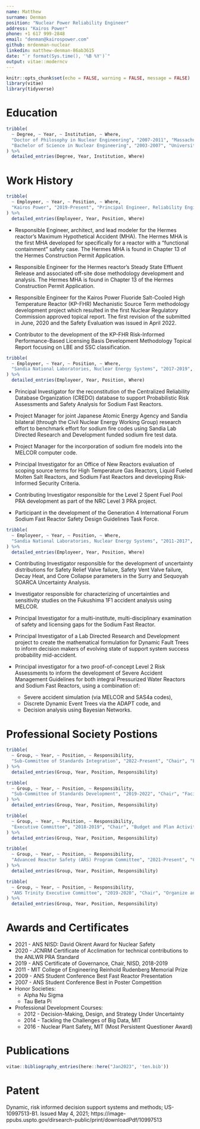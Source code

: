 ```yaml
---
name: Matthew
surname: Denman
position: "Nuclear Power Reliability Engineer"
address: "Kairos Power"
phone: +1 617 999-2848
email: "denman@kairospower.com"
github: mrdenman-nuclear
linkedin: matthew-denman-86ab3615
date: "`r format(Sys.time(), '%B %Y')`"
output: vitae::moderncv
---
```


```r
knitr::opts_chunk$set(echo = FALSE, warning = FALSE, message = FALSE)
library(vitae)
library(tidyverse)
```


# Education

```r
tribble(
  ~ Degree, ~ Year, ~ Institution, ~ Where,
  "Doctor of Philosophy in Nuclear Engineering", "2007-2011", "Massachusetts Institute of Technology", "Cambridge MA",
  "Bachelor of Science in Nuclear Engineering", "2003-2007", "University of Florida", "Gainesville, FL"
) %>% 
  detailed_entries(Degree, Year, Institution, Where)
```


# Work History


```r
tribble(
  ~ Employeer, ~ Year, ~ Position, ~ Where,
  "Kairos Power", "2019-Present", "Principal Engineer, Reliability Engineering", "Albuquerque, NM"
) %>% 
  detailed_entries(Employeer, Year, Position, Where)
```

* Responsible Engineer, architect, and lead modeler for the Hermes reactor's
Maximum Hypothetical Accident (MHA). The Hermes MHA is the first MHA developed
for specifically for a reactor with a "functional containment" safety case. 
The Hermes MHA is found in Chapter 13 of the Hermes Construction Permit
Application. 

* Responsible Engineer for the Hermes reactor's Steady State Effluent Release 
and associated off-site dose methodology development and analysis. 
The Hermes MHA is found in Chapter 13 of the Hermes Construction Permit
Application. 


* Responsible Engineer for the Kairos Power Fluoride Salt-Cooled High
Temperature Reactor (KP-FHR) Mechanistic Source Term methodology development
project which resulted in the first Nuclear Regulatory Commission approved 
topical report. The first revision of the submitted in June, 2020 and the 
Safety Evaluation was issued in April 2022.  

* Contributor to the development of the KP-FHR Risk-Informed Performance-Based Licensing Basis Development Methodology Topical Report focusing on LBE and SSC classification.

\vspace{10pt}

```r
tribble(
  ~ Employeer, ~ Year, ~ Position, ~ Where,
  "Sandia National Laboratories, Nuclear Energy Systems", "2017-2019", "Principal Member of the Techncial Staff", "Albuquerque, NM"
) %>% 
  detailed_entries(Employeer, Year, Position, Where)
```

* Principal Investigator for the reconstitution of the Centralized Reliability Database Organization (CREDO) database to support Probabilistic Risk Assessments and Safety Analysis for Sodium Fast Reactors.

* Project Manager for joint Japanese Atomic Energy Agency and Sandia bilateral (through the Civil Nuclear Energy Working Group) research effort to benchmark effort for sodium fire codes using Sandia Lab Directed Research and Development funded sodium fire test data.

* Project Manager for the incorporation of sodium fire models into the MELCOR computer code.

* Principal Investigator for an Office of New Reactors evaluation of scoping source terms for High Temperature Gas Reactors, Liquid Fueled Molten Salt Reactors, and Sodium Fast Reactors and developing Risk-Informed Security Criteria.

* Contributing Investigator responsible for the Level 2 Spent Fuel Pool PRA development as part of the NRC Level 3 PRA project.

* Participant in the development of the Generation 4 International Forum Sodium Fast Reactor Safety Design Guidelines Task Force.

\vspace{10pt}

```r
tribble(
  ~ Employeer, ~ Year, ~ Position, ~ Where,
  "Sandia National Laboratories, Nuclear Energy Systems", "2011-2017", "Senior Member of the Techncial Staff", "Albuquerque, NM"
) %>% 
  detailed_entries(Employeer, Year, Position, Where)
```


* Contributing Investigator responsible for the development of uncertainty distributions for Safety Relief Valve failure, Safety Vent Valve failure, Decay Heat, and Core Collapse parameters in the Surry and Sequoyah SOARCA Uncertainty Analysis.

* Investigator responsible for characterizing of uncertainties and sensitivity studies on the Fukushima 1F1 accident analysis using MELCOR.

* Principal Investigator for a multi-institute, multi-disciplinary examination of safety and licensing gaps for the Sodium Fast Reactor.

* Principal Investigator of a Lab Directed Research and Development project to create the mathematical formulation for Dynamic Fault Trees to inform decision makers of evolving state of support system success probability mid-accident.

* Principal investigator for a two proof-of-concept Level 2 Risk Assessments to inform the development of Severe Accident Management Guidelines for both integral Pressurized Water Reactors and Sodium Fast Reactors, using a combination of:
    * Severe accident simulation (via MELCOR and SAS4a codes),
    * Discrete Dynamic Event Trees via the ADAPT code, and
    * Decision analysis using Bayesian Networks.




# Professional Society Postions


```r
tribble(
  ~ Group, ~ Year, ~ Position, ~ Responsibility,
  "Sub-Committee of Standards Integration", "2022-Present", "Chair", "Facilitating New Standards"
) %>% 
  detailed_entries(Group, Year, Position, Responsibility)
```

```r
tribble(
  ~ Group, ~ Year, ~ Position, ~ Responsibility,
  "Sub-Committee of Standards Development", "2019-2022", "Chair", "Facilitating New Standards"
) %>% 
  detailed_entries(Group, Year, Position, Responsibility)
```




```r
tribble(
  ~ Group, ~ Year, ~ Position, ~ Responsibility,
  "Executive Committee", "2018-2019", "Chair", "Budget and Plan Activities"
) %>% 
  detailed_entries(Group, Year, Position, Responsibility)
```






```r
tribble(
  ~ Group, ~ Year, ~ Position, ~ Responsibility,
  "Advanced Reactor Safety (ARS) Program Committee", "2021-Present", "Chair", "Organize the revival of the ARS conference series."
) %>% 
  detailed_entries(Group, Year, Position, Responsibility)
```

```r
tribble(
  ~ Group, ~ Year, ~ Position, ~ Responsibility,
  "ANS Trinity Executive Committee", "2019-2020", "Chair", "Organize and Run Dinner Meetings, Organized Society Activities"
) %>% 
  detailed_entries(Group, Year, Position, Responsibility)
```




# Awards and Certificates

* 2021 - ANS NISD: David Okrent Award for Nuclear Safety 
* 2020 - JCNRM Certificate of Acclimation for technical contributions to the ANLWR PRA Standard
* 2019 - ANS Certificate of Governance, Chair, NISD, 2018-2019
* 2011 - MIT College of Engineering Reinhold Rudenberg Memorial Prize 
* 2009 - ANS Student Conference Best Fast Reactor Presentation
* 2007 - ANS Student Conference Best in Poster Competition
* Honor Societies:
    * Alpha Nu Sigma
    * Tau Beta Pi
* Professional Development Courses:
    * 2012 - Decision-Making, Design, and Strategy Under Uncertainty
    * 2014 - Tackling the Challenges of Big Data, MIT
    * 2016 - Nuclear Plant Safety, MIT (Most Persistent Questioner Award)
    
# Publications

```r
vitae::bibliography_entries(here::here("Jan2023", 'ten.bib'))
```


# Patent

Dynamic, risk informed decision support systems and methods; US-10997513-B1. Issued May 4, 2021; https://image-ppubs.uspto.gov/dirsearch-public/print/downloadPdf/10997513